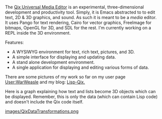 The [http://wiki.github.com/BradWBeer/Qix/ Qix Universal Media Editor] is an experimental, three-dimensional development and productivity tool. Simply, it is Emacs abstracted to to edit text, 2D & 3D graphics, and sound. As such it is meant to be a ''media'' editor. It uses Pango for text rendering, Cairo for vector graphics, FreeImage for bitmaps, OpenGL for 3D, and SDL for the rest. I'm currently working on a REPL inside the 3D environment. 

Features:

* A WYSIWYG environment for text, rich text, pictures, and 3D.
* A simple interface for displaying and updating data.
* A stand alone development environment.
* A single application for displaying and editing various forms of data.

There are some pictures of my work so far on my user page [[User:WarWeasle]] and my blog:  [http://lisp-qix.blogspot.com/ Lisp-Qix.]

Here is a graph explaining how text and lists become 3D objects which can be displayed. Remember, this is only the data (which can contain Lisp code) and doesn't include the Qix code itself.

[[images/QixDataTransformations.png]]